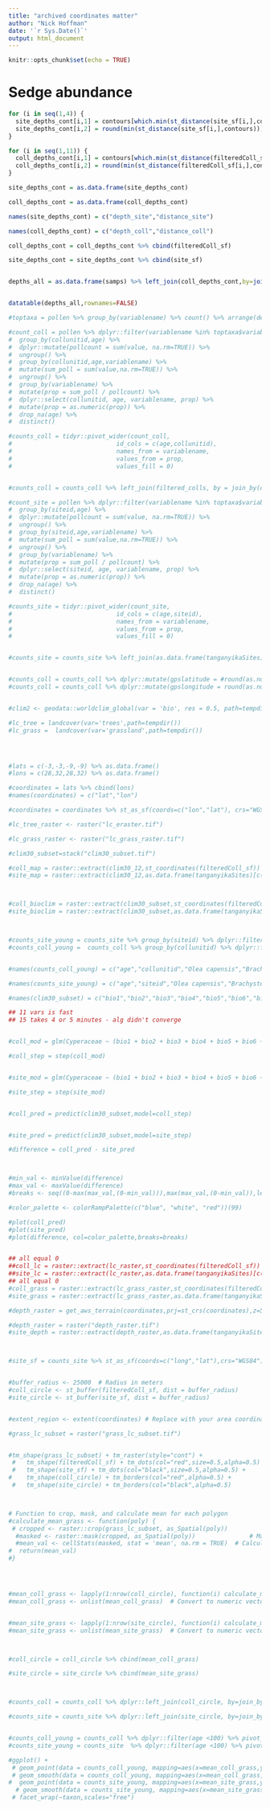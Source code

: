 ```yaml
---
title: "archived coordinates matter"
author: "Nick Hoffman"
date: '`r Sys.Date()`'
output: html_document
---
```


```r
knitr::opts_chunk$set(echo = TRUE)
```

# Sedge abundance


```r


for (i in seq(1,4)) {
  site_depths_cont[i,1] = contours[which.min(st_distance(site_sf[i,],contours)),]$ELEVATION
  site_depths_cont[i,2] = round(min(st_distance(site_sf[i,],contours))) 
}

for (i in seq(1,11)) {
  coll_depths_cont[i,1] = contours[which.min(st_distance(filteredColl_sf[i,],contours)),]$ELEVATION
  coll_depths_cont[i,2] = round(min(st_distance(filteredColl_sf[i,],contours))) 
}

site_depths_cont = as.data.frame(site_depths_cont)

coll_depths_cont = as.data.frame(coll_depths_cont)

names(site_depths_cont) = c("depth_site","distance_site")

names(coll_depths_cont) = c("depth_coll","distance_coll")

coll_depths_cont = coll_depths_cont %>% cbind(filteredColl_sf)

site_depths_cont = site_depths_cont %>% cbind(site_sf)


depths_all = as.data.frame(samps) %>% left_join(coll_depths_cont,by=join_by("siteid" == "siteid")) %>%  left_join(site_depths_cont,by=join_by("siteid" == "siteid")) %>% dplyr::select(siteid,collectionunitid,depth_site,distance_site, depth_coll,distance_coll, elev,gpsaltitude,location)


datatable(depths_all,rownames=FALSE)

#toptaxa = pollen %>% group_by(variablename) %>% count() %>% arrange(desc(n)) %>% head(n=6)

#count_coll = pollen %>% dplyr::filter(variablename %in% toptaxa$variablename) %>% dplyr::select(collunitid,age,variablename,value) %>%
#  group_by(collunitid,age) %>% 
#  dplyr::mutate(pollcount = sum(value, na.rm=TRUE)) %>%
#  ungroup() %>%
#  group_by(collunitid,age,variablename) %>%
#  mutate(sum_poll = sum(value,na.rm=TRUE)) %>%
#  ungroup() %>%
#  group_by(variablename) %>%
#  mutate(prop = sum_poll / pollcount) %>%
#  dplyr::select(collunitid, age, variablename, prop) %>% 
#  mutate(prop = as.numeric(prop)) %>%
#  drop_na(age) %>% 
#  distinct()

#counts_coll = tidyr::pivot_wider(count_coll,
#                             id_cols = c(age,collunitid),
#                             names_from = variablename,
#                             values_from = prop,
#                             values_fill = 0)


#counts_coll = counts_coll %>% left_join(filtered_colls, by = join_by(collunitid == collectionunitid))

#count_site = pollen %>% dplyr::filter(variablename %in% toptaxa$variablename) %>% dplyr::select(siteid,age,variablename,value) %>% 
#  group_by(siteid,age) %>% 
#  dplyr::mutate(pollcount = sum(value, na.rm=TRUE)) %>%
#  ungroup() %>%
#  group_by(siteid,age,variablename) %>%
#  mutate(sum_poll = sum(value,na.rm=TRUE)) %>%
#  ungroup() %>%
#  group_by(variablename) %>%
#  mutate(prop = sum_poll / pollcount) %>%
#  dplyr::select(siteid, age, variablename, prop) %>% 
#  mutate(prop = as.numeric(prop)) %>%
#  drop_na(age) %>% 
#  distinct()

#counts_site = tidyr::pivot_wider(count_site,
#                             id_cols = c(age,siteid),
#                             names_from = variablename,
#                             values_from = prop,
#                             values_fill = 0)


#counts_site = counts_site %>% left_join(as.data.frame(tanganyikaSites), by=join_by(siteid==siteid))


#counts_coll = counts_coll %>% dplyr::mutate(gpslatitude = #round(as.numeric(gpslatitude),6))
#counts_coll = counts_coll %>% dplyr::mutate(gpslongitude = round(as.numeric(gpslongitude),6))


#clim2 <- geodata::worldclim_global(var = 'bio', res = 0.5, path=tempdir())

#lc_tree = landcover(var='trees',path=tempdir())
#lc_grass =  landcover(var='grassland',path=tempdir())




#lats = c(-3,-3,-9,-9) %>% as.data.frame()
#lons = c(28,32,28,32) %>% as.data.frame()

#coordinates = lats %>% cbind(lons) 
#names(coordinates) = c("lat","lon")

#coordinates = coordinates %>% st_as_sf(coords=c("lon","lat"), crs="WGS84") %>% mutate(dummyID = 1) %>% group_by(dummyID) %>% dplyr::summarize() %>% st_cast("POLYGON")

#lc_tree_raster <- raster("lc_eraster.tif")

#lc_grass_raster <- raster("lc_grass_raster.tif")

#clim30_subset=stack("clim30_subset.tif")

#coll_map = raster::extract(clim30_12,st_coordinates(filteredColl_sf))
#site_map = raster::extract(clim30_12,as.data.frame(tanganyikaSites)[c(4,3)])



#coll_bioclim = raster::extract(clim30_subset,st_coordinates(filteredColl_sf)) %>% cbind(filteredColl_sf)
#site_bioclim = raster::extract(clim30_subset,as.data.frame(tanganyikaSites)[c(4,3)]) %>% cbind(as.data.frame(tanganyikaSites))



#counts_site_young = counts_site %>% group_by(siteid) %>% dplyr::filter(age == min(age)) %>% left_join(site_bioclim)
#counts_coll_young =  counts_coll %>% group_by(collunitid) %>% dplyr::filter(age == min(age)) %>% left_join(coll_bioclim)


#names(counts_coll_young) = c("age","collunitid","Olea capensis","Brachystegia","Alchornea","Podocarpus","Cyperaceae","Poaceae","handle","siteid","colltypeid","depenvtid","collunitname","colldate","colldevice","lat","lon","altitude","gpserror","waterdepth","substrateid","slopeaspect","slopeangle","location","notes","datecreated","datemodified","bio1","bio2","bio3","bio4","bio5","bio6","bio7","bio8","bio9","bio10","bio11","bio12","bio13","bio14","bio15","bio16","bio17","bio18","bio19","collectionunitid","geometry")

#names(counts_site_young) = c("age","siteid","Olea capensis","Brachystegia","Alchornea","Podocarpus","Cyperaceae","Poaceae","sitename", "lat","lon","area","notes","description","elev","bio1","bio2","bio3","bio4","bio5","bio6","bio7","bio8","bio9","bio10","bio11","bio12","bio13","bio14","bio15","bio16","bio17","bio18","bio19")

#names(clim30_subset) = c("bio1","bio2","bio3","bio4","bio5","bio6","bio7","bio8","bio9","bio10","bio11","bio12","bio13","bio14","bio15","bio16","bio17","bio18","bio19")

## 11 vars is fast
## 15 takes 4 or 5 minutes - alg didn't converge


#coll_mod = glm(Cyperaceae ~ (bio1 + bio2 + bio3 + bio4 + bio5 + bio6 + bio7 + bio8 + bio9 + bio10+ bio11+ bio12+ bio13+ bio14 + bio15 + bio16 + bio17 + bio18 + bio19)^2, data=counts_coll_young)

#coll_step = step(coll_mod)


#site_mod = glm(Cyperaceae ~ (bio1 + bio2 + bio3 + bio4 + bio5 + bio6 + bio7+ bio8+ bio9+ bio10+ bio11+ bio12+ bio13+ bio14 + bio15 + bio16 + bio17 + bio18 + bio19)^2, data=counts_site_young)

#site_step = step(site_mod)


#coll_pred = predict(clim30_subset,model=coll_step)


#site_pred = predict(clim30_subset,model=site_step)

#difference = coll_pred - site_pred



#min_val <- minValue(difference)
#max_val <- maxValue(difference)
#breaks <- seq((0-max(max_val,(0-min_val))),max(max_val,(0-min_val)),length.out=100)

#color_palette <- colorRampPalette(c("blue", "white", "red"))(99)

#plot(coll_pred)
#plot(site_pred)
#plot(difference, col=color_palette,breaks=breaks)


## all equal 0
##coll_lc = raster::extract(lc_raster,st_coordinates(filteredColl_sf))
##site_lc = raster::extract(lc_raster,as.data.frame(tanganyikaSites)[c(4,3)])
## all equal 0
#coll_grass = raster::extract(lc_grass_raster,st_coordinates(filteredColl_sf))
#site_grass = raster::extract(lc_grass_raster,as.data.frame(tanganyikaSites)[c(4,3)])

#depth_raster = get_aws_terrain(coordinates,prj=st_crs(coordinates),z=5)

#depth_raster = raster("depth_raster.tif")
#site_depth = raster::extract(depth_raster,as.data.frame(tanganyikaSites)[c(4,3)])



#site_sf = counts_site %>% st_as_sf(coords=c("long","lat"),crs="WGS84") %>% dplyr::select(siteid) %>% distinct()


#buffer_radius <- 25000  # Radius in meters
#coll_circle <- st_buffer(filteredColl_sf, dist = buffer_radius)
#site_circle <- st_buffer(site_sf, dist = buffer_radius)


#extent_region <- extent(coordinates) # Replace with your area coordinates

#grass_lc_subset = raster("grass_lc_subset.tif")


#tm_shape(grass_lc_subset) + tm_raster(style="cont") + 
 #   tm_shape(filteredColl_sf) + tm_dots(col="red",size=0.5,alpha=0.5) +
 #   tm_shape(site_sf) + tm_dots(col="black",size=0.5,alpha=0.5) +
#    tm_shape(coll_circle) + tm_borders(col="red",alpha=0.5) +
 #   tm_shape(site_circle) + tm_borders(col="black",alpha=0.5)



# Function to crop, mask, and calculate mean for each polygon
#calculate_mean_grass <- function(poly) {
 # cropped <- raster::crop(grass_lc_subset, as_Spatial(poly))          # Crop to bounding box
  #masked <- raster::mask(cropped, as_Spatial(poly))               # Mask to polygon shape
  #mean_val <- cellStats(masked, stat = 'mean', na.rm = TRUE)  # Calculate mean
#  return(mean_val)
#}




#mean_coll_grass <- lapply(1:nrow(coll_circle), function(i) calculate_mean_grass(coll_circle[i, ]))
#mean_coll_grass <- unlist(mean_coll_grass)  # Convert to numeric vector if needed


#mean_site_grass <- lapply(1:nrow(site_circle), function(i) calculate_mean_grass(site_circle[i, ]))
#mean_site_grass <- unlist(mean_site_grass)  # Convert to numeric vector if needed



#coll_circle = coll_circle %>% cbind(mean_coll_grass)

#site_circle = site_circle %>% cbind(mean_site_grass)



#counts_coll = counts_coll %>% dplyr::left_join(coll_circle, by=join_by(collunitid == collectionunitid)) 

#counts_site = counts_site %>% dplyr::left_join(site_circle, by=join_by(siteid == siteid)) 


#counts_coll_young = counts_coll %>% dplyr::filter(age <100) %>% pivot_longer(cols=c("Olea capensis","Brachystegia","Alchornea","Podocarpus","Cyperaceae","Poaceae"),names_to="taxon",values_to="percent")
#counts_site_young = counts_site  %>% dplyr::filter(age <100) %>% pivot_longer(cols=c("Olea capensis","Brachystegia","Alchornea","Podocarpus","Cyperaceae","Poaceae"),names_to="taxon",values_to="percent")

#ggplot() +
 # geom_point(data = counts_coll_young, mapping=aes(x=mean_coll_grass,y=percent),col="red") +
 # geom_smooth(data = counts_coll_young, mapping=aes(x=mean_coll_grass,y=percent),col="red") +
#  geom_point(data = counts_site_young, mapping=aes(x=mean_site_grass,y=percent),col="blue") +
  # geom_smooth(data = counts_site_young, mapping=aes(x=mean_site_grass,y=percent),col="blue") +
 # facet_wrap(~taxon,scales="free")


```
